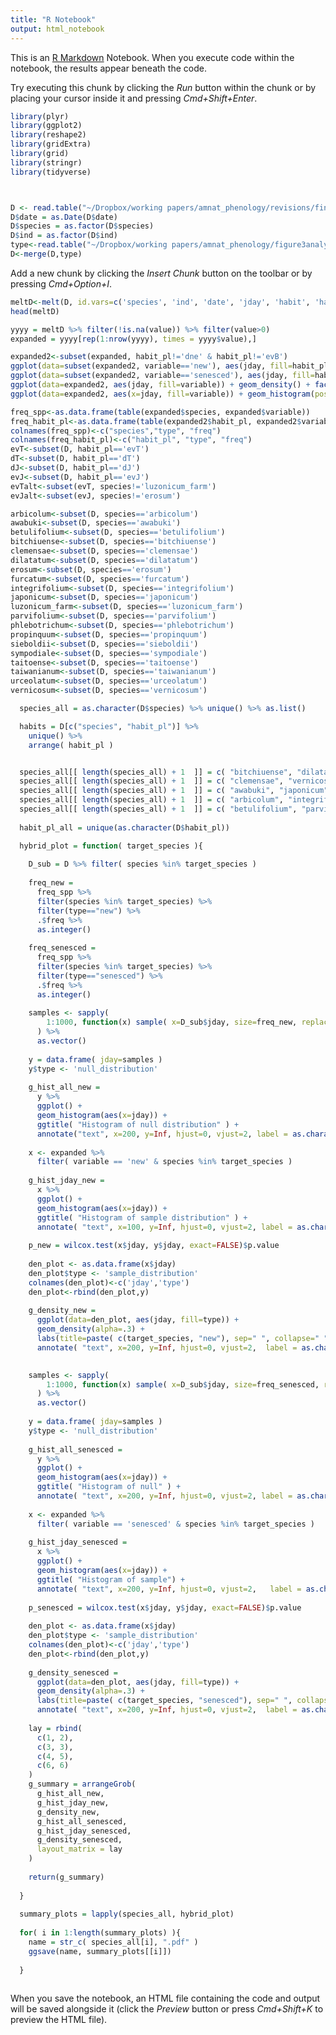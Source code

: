 ```yaml
---
title: "R Notebook"
output: html_notebook
---
```


This is an [R Markdown](http://rmarkdown.rstudio.com) Notebook. When you execute code within the notebook, the results appear beneath the code. 

Try executing this chunk by clicking the *Run* button within the chunk or by placing your cursor inside it and pressing *Cmd+Shift+Enter*. 


```r
library(plyr)
library(ggplot2)
library(reshape2)
library(gridExtra)
library(grid)
library(stringr)
library(tidyverse)



D <- read.table("~/Dropbox/working papers/amnat_phenology/revisions/final_analyses/phenology/phen_sept2016_cleaned.txt", header=TRUE)
D$date = as.Date(D$date)
D$species = as.factor(D$species)
D$ind = as.factor(D$ind)
type<-read.table("~/Dropbox/working papers/amnat_phenology/figure3analysis/phenotypes.txt", header=TRUE)
D<-merge(D,type)


```

Add a new chunk by clicking the *Insert Chunk* button on the toolbar or by pressing *Cmd+Option+I*.

```r
meltD<-melt(D, id.vars=c('species', 'ind', 'date', 'jday', 'habit', 'habit_pl'), measure.vars=c('new', 'senesced'))
head(meltD)

yyyy = meltD %>% filter(!is.na(value)) %>% filter(value>0) 
expanded = yyyy[rep(1:nrow(yyyy), times = yyyy$value),]

expanded2<-subset(expanded, habit_pl!='dne' & habit_pl!='evB')
ggplot(data=subset(expanded2, variable=='new'), aes(jday, fill=habit_pl)) + geom_density(alpha=.3)
ggplot(data=subset(expanded2, variable=='senesced'), aes(jday, fill=habit_pl)) + geom_density(alpha=.3)
ggplot(data=expanded2, aes(jday, fill=variable)) + geom_density() + facet_grid(habit_pl~., scale='free')
ggplot(data=expanded2, aes(x=jday, fill=variable)) + geom_histogram(position="dodge", bins=12) + facet_grid(habit_pl~., scale='free')
```

```r
freq_spp<-as.data.frame(table(expanded$species, expanded$variable))
freq_habit_pl<-as.data.frame(table(expanded2$habit_pl, expanded2$variable))
colnames(freq_spp)<-c("species","type", "freq")
colnames(freq_habit_pl)<-c("habit_pl", "type", "freq")
evT<-subset(D, habit_pl=='evT')
dT<-subset(D, habit_pl=='dT')
dJ<-subset(D, habit_pl=='dJ')
evJ<-subset(D, habit_pl=='evJ')
evTalt<-subset(evT, species!='luzonicum_farm')
evJalt<-subset(evJ, species!='erosum')

arbicolum<-subset(D, species=='arbicolum')
awabuki<-subset(D, species=='awabuki')
betulifolium<-subset(D, species=='betulifolium')
bitchiuense<-subset(D, species=='bitchiuense')
clemensae<-subset(D, species=='clemensae')
dilatatum<-subset(D, species=='dilatatum')
erosum<-subset(D, species=='erosum')
furcatum<-subset(D, species=='furcatum')
integrifolium<-subset(D, species=='integrifolium')
japonicum<-subset(D, species=='japonicum')
luzonicum_farm<-subset(D, species=='luzonicum_farm')
parvifolium<-subset(D, species=='parvifolium')
phlebotrichum<-subset(D, species=='phlebotrichum')
propinquum<-subset(D, species=='propinquum')
sieboldii<-subset(D, species=='sieboldii')
sympodiale<-subset(D, species=='sympodiale')
taitoense<-subset(D, species=='taitoense')
taiwanianum<-subset(D, species=='taiwanianum')
urceolatum<-subset(D, species=='urceolatum')
vernicosum<-subset(D, species=='vernicosum')
```


```r

  species_all = as.character(D$species) %>% unique() %>% as.list()

  habits = D[c("species", "habit_pl")] %>% 
    unique() %>%
    arrange( habit_pl )


  species_all[[ length(species_all) + 1  ]] = c( "bitchiuense", "dilatatum", "furcatum", "phlebotrichum", "sieboldii", "urceolatum" )
  species_all[[ length(species_all) + 1  ]] = c( "clemensae", "vernicosum" )
  species_all[[ length(species_all) + 1  ]] = c( "awabuki", "japonicum", "erosum" )
  species_all[[ length(species_all) + 1  ]] = c( "arbicolum", "integrifolium", "luzonicum_farm", "propinquum", "taitoense", "taiwanianum" )
  species_all[[ length(species_all) + 1  ]] = c( "betulifolium", "parvifolium", "sympodiale" )
  
  habit_pl_all = unique(as.character(D$habit_pl))

  hybrid_plot = function( target_species ){
    
    D_sub = D %>% filter( species %in% target_species )
    
    freq_new = 
      freq_spp %>% 
      filter(species %in% target_species) %>% 
      filter(type=="new") %>%
      .$freq %>% 
      as.integer()
    
    freq_senesced = 
      freq_spp %>% 
      filter(species %in% target_species) %>% 
      filter(type=="senesced") %>%
      .$freq %>% 
      as.integer()
    
    samples <- sapply( 
        1:1000, function(x) sample( x=D_sub$jday, size=freq_new, replace=TRUE) 
      ) %>%
      as.vector()
    
    y = data.frame( jday=samples )
    y$type <- 'null_distribution'
    
    g_hist_all_new = 
      y %>% 
      ggplot() +
      geom_histogram(aes(x=jday)) +
      ggtitle( "Histogram of null distribution" ) +
      annotate("text", x=200, y=Inf, hjust=0, vjust=2, label = as.character( mean(y$jday)) )
    
    x <- expanded %>%
      filter( variable == 'new' & species %in% target_species )
    
    g_hist_jday_new = 
      x %>% 
      ggplot() +
      geom_histogram(aes(x=jday)) +
      ggtitle( "Histogram of sample distribution" ) +
      annotate( "text", x=100, y=Inf, hjust=0, vjust=2, label = as.character( mean(x$jday)) )
    
    p_new = wilcox.test(x$jday, y$jday, exact=FALSE)$p.value
    
    den_plot <- as.data.frame(x$jday)
    den_plot$type <- 'sample_distribution'
    colnames(den_plot)<-c('jday','type')
    den_plot<-rbind(den_plot,y)
    
    g_density_new = 
      ggplot(data=den_plot, aes(jday, fill=type)) + 
      geom_density(alpha=.3) + 
      labs(title=paste( c(target_species, "new"), sep=" ", collapse=" " )) + 
      annotate( "text", x=200, y=Inf, hjust=0, vjust=2,  label = as.character( p_new ) )
    

    samples <- sapply( 
        1:1000, function(x) sample( x=D_sub$jday, size=freq_senesced, replace=TRUE) 
      ) %>%
      as.vector()
    
    y = data.frame( jday=samples )
    y$type <- 'null_distribution'
    
    g_hist_all_senesced = 
      y %>% 
      ggplot() +
      geom_histogram(aes(x=jday)) +
      ggtitle( "Histogram of null" ) +
      annotate( "text", x=200, y=Inf, hjust=0, vjust=2, label = as.character( mean(y$jday)) )
      
    x <- expanded %>%
      filter( variable == 'senesced' & species %in% target_species )
    
    g_hist_jday_senesced = 
      x %>% 
      ggplot() +
      geom_histogram(aes(x=jday)) +
      ggtitle( "Histogram of sample") +
      annotate( "text", x=200, y=Inf, hjust=0, vjust=2,   label = as.character( mean(x$jday)) )
    
    p_senesced = wilcox.test(x$jday, y$jday, exact=FALSE)$p.value
    
    den_plot <- as.data.frame(x$jday)
    den_plot$type <- 'sample_distribution'
    colnames(den_plot)<-c('jday','type')
    den_plot<-rbind(den_plot,y)
    
    g_density_senesced = 
      ggplot(data=den_plot, aes(jday, fill=type)) + 
      geom_density(alpha=.3) + 
      labs(title=paste( c(target_species, "senesced"), sep=" ", collapse=" " )) + 
      annotate( "text", x=200, y=Inf, hjust=0, vjust=2,  label = as.character( p_senesced ) )
    
    lay = rbind(
      c(1, 2),
      c(3, 3),
      c(4, 5),
      c(6, 6)
    )
    g_summary = arrangeGrob(
      g_hist_all_new,
      g_hist_jday_new, 
      g_density_new, 
      g_hist_all_senesced,
      g_hist_jday_senesced, 
      g_density_senesced, 
      layout_matrix = lay
    )
    
    return(g_summary)
    
  }
  
  summary_plots = lapply(species_all, hybrid_plot)
  
  for( i in 1:length(summary_plots) ){ 
    name = str_c( species_all[i], ".pdf" )
    ggsave(name, summary_plots[[i]]) 
    
  }
  

```







When you save the notebook, an HTML file containing the code and output will be saved alongside it (click the *Preview* button or press *Cmd+Shift+K* to preview the HTML file).
